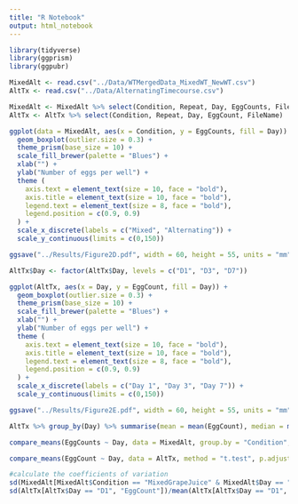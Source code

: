 ```yaml
---
title: "R Notebook"
output: html_notebook
---
```


```r
library(tidyverse)
library(ggprism)
library(ggpubr)
```

```r
MixedAlt <- read.csv("../Data/WTMergedData_MixedWT_NewWT.csv")
AltTx <- read.csv("../Data/AlternatingTimecourse.csv")
```

```r
MixedAlt <- MixedAlt %>% select(Condition, Repeat, Day, EggCounts, FileName) 
AltTx <- AltTx %>% select(Condition, Repeat, Day, EggCount, FileName)
```

```r
ggplot(data = MixedAlt, aes(x = Condition, y = EggCounts, fill = Day)) + 
  geom_boxplot(outlier.size = 0.3) +
  theme_prism(base_size = 10) +
  scale_fill_brewer(palette = "Blues") +
  xlab("") +
  ylab("Number of eggs per well") +
  theme (
    axis.text = element_text(size = 10, face = "bold"),
    axis.title = element_text(size = 10, face = "bold"),
    legend.text = element_text(size = 8, face = "bold"),
    legend.position = c(0.9, 0.9)
  ) +
  scale_x_discrete(labels = c("Mixed", "Alternating")) +
  scale_y_continuous(limits = c(0,150))

ggsave("../Results/Figure2D.pdf", width = 60, height = 55, units = "mm")
```

```r
AltTx$Day <- factor(AltTx$Day, levels = c("D1", "D3", "D7"))

ggplot(AltTx, aes(x = Day, y = EggCount, fill = Day)) +
  geom_boxplot(outlier.size = 0.3) +
  theme_prism(base_size = 10) +
  scale_fill_brewer(palette = "Blues") +
  xlab("") +
  ylab("Number of eggs per well") +
  theme (
    axis.text = element_text(size = 10, face = "bold"),
    axis.title = element_text(size = 10, face = "bold"),
    legend.text = element_text(size = 8, face = "bold"),
    legend.position = c(0.9, 0.9)
  ) +
  scale_x_discrete(labels = c("Day 1", "Day 3", "Day 7")) +
  scale_y_continuous(limits = c(0,150))

ggsave("../Results/Figure2E.pdf", width = 60, height = 55, units = "mm")
```

```r
AltTx %>% group_by(Day) %>% summarise(mean = mean(EggCount), median = median(EggCount))
```

```r
compare_means(EggCounts ~ Day, data = MixedAlt, group.by = "Condition", method = "t.test", p.adjust.method = "bonf")
```

```r
compare_means(EggCount ~ Day, data = AltTx, method = "t.test", p.adjust.method = "bonf")
```


```r
#calculate the coefficients of variation
sd(MixedAlt[MixedAlt$Condition == "MixedGrapeJuice" & MixedAlt$Day == "D1", "EggCounts"])/mean(MixedAlt[MixedAlt$Condition == "MixedGrapeJuice" & MixedAlt$Day == "D1", "EggCounts"])
sd(AltTx[AltTx$Day == "D1", "EggCount"])/mean(AltTx[AltTx$Day == "D1", "EggCount"])
```

